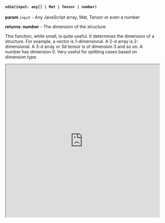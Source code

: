 
#### `ndim(input: any[] | Mat | Tensor | number)`

**param** `input` - Any JavaScript array, Mat, Tensor or even a number

**returns: number** - The dimension of the structure. 

This function, while small, is quite useful. It determines the dimension of a structure. For example, a vector is 1-dimensional. A 2-d array is 2-dimensional. A 3-d array or 3d tensor is of dimension 3 and so on. A number has dimension 0. Very useful for splitting cases based on dimension type.

<Bleed full>
<iframe src="https://hhlab.dev/?code=*import%20math%3Andim%20%0A%0A%2F%2Fshouldn't%20be%20upper%20triangular%2C%20right%3F%0A%0A%0Alet%20a%20%3D%20%5B%5B2%2C3%5D%2C%5B4%2C4%5D%5D%0Aprint('a%20is%20'%20%2Ba)%0A%0A%2F%2Fa%20is%20a%202d%20matrix%20so%20we%20expect%20ndim%202...%20%0Aprint('ndim%20of%20a%20is%20'%2Bndim(a))%0A%0Alet%20b%20%3D%20new%20Mat(%5B%5B3%2C1%2C4%5D%2C%5B0%2C5%2C2%5D%2C%5B0%2C0%2C1%5D%5D)%0Aprint('b%20%3D%20'%2Bb)%0A%0A%2F%2FNow%20this%20one%2C%20b%2C%20should%20be%20the%20same%20because%20it's%20still%20a%202d%20array%20just%20of%20size%203x3%20instead%20of%202x2.%20its%20dimensions%20is%20still%20%7Brows%2C%20columns%7D.%0A%0Aprint('ndim%20of%20b%20'%2Bndim(b))%0A%0A%2F%2Fhow%20about%20a%20number%3F%0A%0Aprint('ndim%20of%208%20%3D%20'%2B%20ndim(8))%0A%0A%2F%2FTry%20to%20find%20ndim%20for%20various%20tensors%20yourself%3A%0A%0A%2F%2Flet%20c%20%3D%20new%20Tensor()%0A%0A&auto_run=true"
    width="100%"
    height="500px">
  </iframe>
</Bleed>